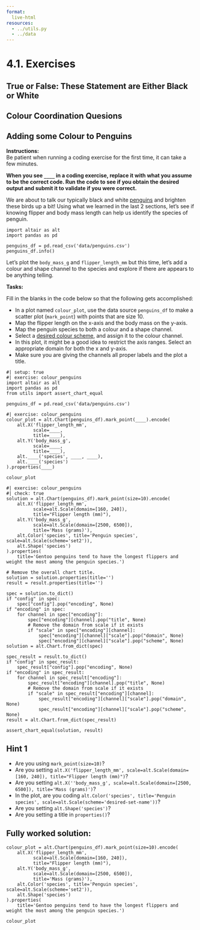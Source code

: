 ```yaml
---
format:
  live-html
resources:
  - ../utils.py
  - ../data
---
```



<script src='../../src/quiz.js'></script>  <!-- Only needed once per page -->

# 4.1. Exercises

## True or False: These Statement are Either Black or White

<div id='mcq1'></div> 
<script>
    generateQuiz(
        'mcq1',
        'True or False',
        'It’s important to set your work apart and demonstrate creativity by creating your own colour scheme.',
        {
        'True': 'It’s often better to use colour schemes designed by experts in a way to be easy to tell apart and in most cases also suitable for people with colour vision deficiencies.',
        'False': ''
        },
        'False',
    );
</script>

<div id='mcq2'></div> 
<script>
    generateQuiz(
        'mcq2',
        'True or False',
        'Adding an additional channel like “shape” to an existing column mapping, is often recommended to help people with colour vision deficiencies.',
        {
        'True': 'Yes! If you want to add a colour mapping of a column, it’s often a good idea to add the same mapping to an additional channel.',
        'False': 'Is using strictly colour mapping inclusive to people who can’t interpret them?'
        },
        'False',
    );
</script>


## Colour Coordination Quesions

<div id='mcq3'></div> 
<script>
    generateQuiz(
        'mcq3',
        'Question 1',
        'When is it most effective to use custom colour schemes?',
        {
        'When colours are already naturally associated with certain categories or values.': '',
        'When it helps demonstrates your creativity and coding ability.': 'Using custom colours may do the opposite in this case.',
        'When you don´t like the pre-existing colour schemes.': 'There’s gotta be at least one scheme you like!',
        'When you want to colour coordinate with your company´s logos.': 'I can understand this one but not necessarily the number one reason.'
        },
        'When colours are already naturally associated with certain categories or values.',
    );
</script>

<div id='mcq4'></div> 
<script>
    generateQuiz(
        'mcq4',
        'Question 2',
        '<strong>After</strong> how many colours (approximately by a rule of thumb) should you begin to reconsider colour as an effective channel to represent your data?',
        {
        '3': 'Maybe a little higher.',
        '5': '',
        '10': 'Can you differential between 10 different colours easily?',
        '20': '20 colours is a lot!'
        },
        '5',
    );
</script>

## Adding some Colour to Penguins

**Instructions:**    
Be patient when running a coding exercise for the first time, it can take a few minutes. 

**When you see `____` in a coding exercise, replace it with what you assume to be the correct code. Run the code to see if you obtain the desired output
and submit it to validate if you were correct.**


We are about to talk our typically black and white [penguins](https://www.kaggle.com/parulpandey/palmer-archipelago-antarctica-penguin-data) and brighten these birds up a bit!  Using what we learned in the last 2 sections, let's see if knowing flipper and body mass length can help us identify the species of penguin. 

```pyodide
import altair as alt
import pandas as pd

penguins_df = pd.read_csv('data/penguins.csv')
penguins_df.info()
```

Let's plot the `body_mass_g` and `flipper_length_mm` but this time, let's add a colour and shape channel to the species and explore if there are appears to be anything telling. 

**Tasks:**

Fill in the blanks in the code below so that the following gets accomplished:


- In a plot named `colour_plot`, use the data source `penguins_df` to make a scatter plot (`mark_point`) with points that are size 10.
- Map the flipper length on the x-axis and the body mass on the y-axis. 
- Map the penguin species to both a colour and a shape channel.
- Select a [desired colour scheme](https://vega.github.io/vega/docs/schemes/), and assign it to the colour channel. 
- In this plot, it might be a good idea to restrict the axis ranges. Select an appropriate domain for both the x and y-axis. 
- Make sure you are giving the channels all proper labels and the plot a title. 

```pyodide
#| setup: true
#| exercise: colour_penguins
import altair as alt
import pandas as pd
from utils import assert_chart_equal

penguins_df = pd.read_csv('data/penguins.csv')
```

```pyodide
#| exercise: colour_penguins
colour_plot = alt.Chart(penguins_df).mark_point(____).encode(
    alt.X('flipper_length_mm', 
          scale=____, 
          title=____),
    alt.Y('body_mass_g', 
          scale=____, 
          title=____),
    alt.____('species', ____, ____),
    alt.____('species')
).properties(____)

colour_plot
```

```pyodide
#| exercise: colour_penguins
#| check: true
solution = alt.Chart(penguins_df).mark_point(size=10).encode(
    alt.X('flipper_length_mm', 
          scale=alt.Scale(domain=[160, 240]), 
          title="Flipper length (mm)"),
    alt.Y('body_mass_g', 
          scale=alt.Scale(domain=[2500, 6500]), 
          title='Mass (grams)'),
    alt.Color('species', title='Penguin species', scale=alt.Scale(scheme='set2')),
    alt.Shape('species')
).properties(
    title='Gentoo penguins tend to have the longest flippers and weight the most among the penguin species.')

# Remove the overall chart title.
solution = solution.properties(title='')
result = result.properties(title='')

spec = solution.to_dict()
if "config" in spec:
    spec["config"].pop("encoding", None)
if "encoding" in spec:
    for channel in spec["encoding"]:
        spec["encoding"][channel].pop("title", None)
        # Remove the domain from scale if it exists
        if "scale" in spec["encoding"][channel]:
            spec["encoding"][channel]["scale"].pop("domain", None)
            spec["encoding"][channel]["scale"].pop("scheme", None)
solution = alt.Chart.from_dict(spec)

spec_result = result.to_dict()
if "config" in spec_result:
    spec_result["config"].pop("encoding", None)
if "encoding" in spec_result:
    for channel in spec_result["encoding"]:
        spec_result["encoding"][channel].pop("title", None)
        # Remove the domain from scale if it exists
        if "scale" in spec_result["encoding"][channel]:
            spec_result["encoding"][channel]["scale"].pop("domain", None)
            spec_result["encoding"][channel]["scale"].pop("scheme", None)
result = alt.Chart.from_dict(spec_result)

assert_chart_equal(solution, result)
```

:::: { .hint exercise="colour_penguins"}
::: { .callout-note collapse="false"}

## Hint 1

- Are you using `mark_point(size=10)`?
- Are you setting `alt.X('flipper_length_mm', scale=alt.Scale(domain=[160, 240]), title="Flipper length (mm)")`?
- Are you setting `alt.X(''body_mass_g', scale=alt.Scale(domain=[2500, 6500]), title='Mass (grams)')`?
- In the  plot, are you coding ` alt.Color('species', title='Penguin species', scale=alt.Scale(scheme='desired-set-name'))`?
- Are you setting `alt.Shape('species')`?
- Are you setting a title in `properties()`?

:::
::::

:::: { .solution exercise="colour_penguins" }
::: { .callout-tip collapse="false"}

## Fully worked solution:

```pyodide
colour_plot = alt.Chart(penguins_df).mark_point(size=10).encode(
    alt.X('flipper_length_mm', 
          scale=alt.Scale(domain=[160, 240]), 
          title="Flipper length (mm)"),
    alt.Y('body_mass_g', 
          scale=alt.Scale(domain=[2500, 6500]), 
          title='Mass (grams)'),
    alt.Color('species', title='Penguin species', scale=alt.Scale(scheme='set2')),
    alt.Shape('species')
).properties(
    title='Gentoo penguins tend to have the longest flippers and weight the most among the penguin species.')

colour_plot
```

:::
::::

<div id='mcq5'></div> 
<script>
    generateQuiz(
        'mcq5',
        'Question',
        'If you removed the colour channel, would you be able to answer the question <em>“Which two penguin species are the most similar size in terms of mass and flipper length” </em>?',
        {
        'Yes': 'Since we added a shape channel, we could still differentiate between the species of penguins.',
        'No': 'Hmmm, Have you tried plotting it without? What about the <code>Shape</code> channel?'
        },
        'Yes',
    );
</script>